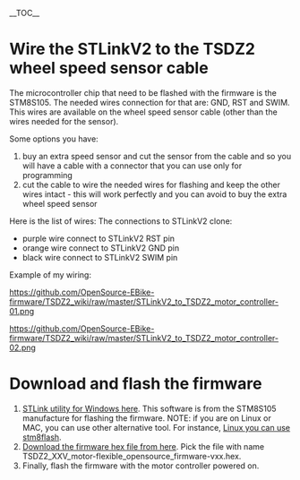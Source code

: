 __TOC__

= Wire the STLinkV2 to the TSDZ2 wheel speed sensor cable =

The microcontroller chip that need to be flashed with the firmware is the STM8S105. The needed wires connection for that are: GND, RST and SWIM. This wires are available on the wheel speed sensor cable (other than the wires needed for the sensor).

Some options you have:
# buy an extra speed sensor and cut the sensor from the cable and so you will have a cable with a connector that you can use only for programming
# cut the cable to wire the needed wires for flashing and keep the other wires intact - this will work perfectly and you can avoid to buy the extra wheel speed sensor

Here is the list of wires:
The connections to STLinkV2 clone:
* purple wire connect to STLinkV2 RST pin
* orange wire connect to STLinkV2 GND pin
* black wire connect to STLinkV2 SWIM pin

Example of my wiring:

[[https://github.com/OpenSource-EBike-firmware/TSDZ2_wiki/raw/master/STLinkV2_to_TSDZ2_motor_controller-01.png]]

[[https://github.com/OpenSource-EBike-firmware/TSDZ2_wiki/raw/master/STLinkV2_to_TSDZ2_motor_controller-02.png]]

= Download and flash the firmware =
# [http://www.st.com/content/st_com/en/products/development-tools/software-development-tools/stm32-software-development-tools/stm32-programmers/stsw-link004.html|Download STLink utility for Windows here]. This software is from the STM8S105 manufacture for flashing the firmware. NOTE: if you are on Linux or MAC, you can use other alternative tool. For instance, [https://opensourceebikefirmware.bitbucket.io/development_tsdz2/Various--2018.04.18_-_original_firmware_and_debug_session_using_OpenOCD.html|on Linux you can use stm8flash].
# [https://github.com/OpenSource-EBike-firmware/TongSheng_TSDZ2_motor_controller_firmware/tree/master/TSDZ2_flexible_opensource_and_KT_LCD3_firmwares Download the firmware hex file from here]. Pick the file with name TSDZ2_XXV_motor-flexible_opensource_firmware-vxx.hex.
# Finally, flash the firmware with the motor controller powered on.